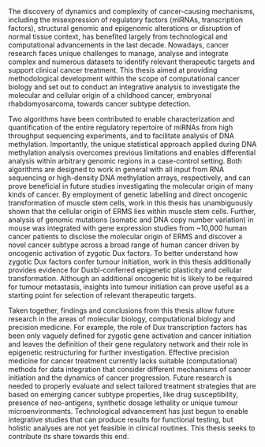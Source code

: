 The discovery of dynamics and complexity of cancer-causing mechanisms, including the misexpression of regulatory factors (miRNAs, transcription factors), structural genomic and epigenomic alterations or disruption of normal tissue context, has benefited largely from technological and computational advancements in the last decade. Nowadays, cancer research faces unique challenges to manage, analyse and integrate complex and numerous datasets to identify relevant therapeutic targets and support clinical cancer treatment. This thesis aimed at providing methodological development within the scope of computational cancer biology and set out to conduct an integrative analysis to investigate the molecular and cellular origin of a childhood cancer, embryonal rhabdomyosarcoma, towards cancer subtype detection.

Two algorithms have been contributed to enable characterization and quantification of the entire regulatory repertoire of miRNAs from high throughput sequencing experiments, and to facilitate analysis of DNA methylation. Importantly, the unique statistical approach applied during DNA methylation analysis overcomes previous limitations and enables differential analysis within arbitrary genomic regions in a case-control setting. Both algorithms are designed to work in general with all input from RNA sequencing or high-density DNA methylation arrays, respectively, and can prove beneficial in future studies investigating the molecular origin of many kinds of cancer. By employment of genetic labelling and direct oncogenic transformation of muscle stem cells, work in this thesis has unambiguously shown that the cellular origin of ERMS lies within muscle stem cells. Further, analysis of genomic mutations (somatic and DNA copy number variation) in mouse was integrated with gene expression studies from ~10,000 human cancer patients to disclose the molecular origin of ERMS and discover a novel cancer subtype across a broad range of human cancer driven by oncogenic activation of zygotic Dux factors. To better understand how zygotic Dux factors confer tumour initiation, work in this thesis additionally provides evidence for Duxbl-conferred epigenetic plasticity and cellular transformation. Although an additional oncogenic hit is likely to be required for tumour metastasis, insights into tumour initiation can prove useful as a starting point for selection of relevant therapeutic targets.

Taken together, findings and conclusions from this thesis allow future research in the areas of molecular biology, computational biology and precision medicine. For example, the role of Dux transcription factors has been only vaguely defined for zygotic gene activation and cancer initiation and leaves the definition of their gene regulatory network and their role in epigenetic restructuring for further investigation. Effective precision medicine for cancer treatment currently lacks suitable (computational) methods for data integration that consider different mechanisms of cancer initiation and the dynamics of cancer progression. Future research is needed to properly evaluate and select tailored treatment strategies that are based on emerging cancer subtype properties, like drug susceptibility, presence of neo-antigens, synthetic dosage lethality or unique tumour microenvironments. Technological advancement has just begun to enable integrative studies that can produce results for functional testing, but holistic analyses are not yet feasible in clinical routines. This thesis seeks to contribute its share towards this end.
